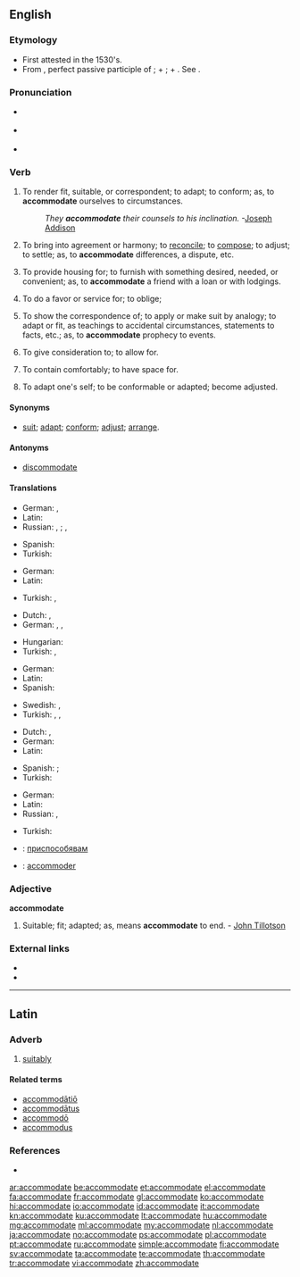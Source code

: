 ==English==

===Etymology===
* First attested in the 1530's.
* From {{etyl|la}} {{term|accommodatus|accomodātus|lang=la}}, perfect passive participle of {{term|accommodo|accomodō|lang=la}}; {{term|ad|lang=la}} + {{term|commodo|commodō|make fit, help|lang=la}}; {{term|com|lang=la}} + {{term|modus||measure, proportion|lang=la}}. See {{term|mode}}.

===Pronunciation===
* {{a|UK}} {{IPA|/əˈkɒməˌdeɪt/|[əˈkʰɒməˌdeɪt]}}
* {{a|US}} {{IPA|/əˈkɑməˌdeɪt/|[əˈkʰɑməˌdeɪt]}}
* {{audio|en-us-accommodate.ogg|Audio (US)}}

===Verb===
{{en-verb|accommodat|ing}}

# {{context|transitive|often|reflexive}} To render fit, suitable, or correspondent; to adapt; to conform; as, to '''accommodate''' ourselves to circumstances.
#: ''They '''accommodate''' their counsels to his inclination.''  -[[w:Joseph Addison|Joseph Addison]]
# {{transitive}} To bring into agreement or harmony; to [[reconcile]]; to [[compose]]; to adjust; to settle; as, to '''accommodate''' differences, a dispute, etc.
# {{transitive}} To provide housing for; to furnish with something desired, needed, or convenient; as, to '''accommodate''' a friend with a loan or with lodgings.
# {{transitive}} To do a favor or service for; to oblige; 
# {{transitive}} To show the correspondence of; to apply or make suit by analogy; to adapt or fit, as teachings to accidental circumstances, statements to facts, etc.; as, to '''accommodate''' prophecy to events.
# {{transitive}} To give consideration to; to allow for.
# {{context|transitive}} To contain comfortably; to have space for.
# {{context|intransitive|rare}} To adapt one's self; to be conformable or adapted; become adjusted.

====Synonyms====
* [[suit]]; [[adapt]]; [[conform]]; [[adjust]]; [[arrange]].

====Antonyms====
* {{qualifier|obsolete}} [[discommodate]]

====Translations====
{{trans-top|to render fit or suitable}}
* German: {{t+|de|machen}}, {{t-|de|endigen}}
* Latin: {{t-|la|excipio}}
* Russian: {{t+|ru|приспосабливать|sc=Cyrl|tr=prisposáblivat'}} {{impf}}, {{t+|ru|приспособить|sc=Cyrl|tr=prisposóbit'}} {{pf.}}; {{t+|ru|подгонять|sc=Cyrl|tr=podgonját'}} {{impf}}, {{t+|ru|подогнать|sc=Cyrl|tr=podognát'}} {{pf.}}
{{trans-mid}}
* Spanish: {{t-|es|acomodar}}
* Turkish: {{t-|tr|uyum sağlamak}}
{{trans-bottom}}

{{trans-top|to bring into agreement}}
* German: {{t-|de|in Übereinstimmung bringen}}
* Latin: {{t-|la|excipio}}
{{trans-mid}}
* Turkish: {{qualifier|law}} {{l|tr|birbirine}} {{l|tr|uygun}} {{t+|tr|kılmak}}, {{t+|tr|uydurmak}}
{{trans-bottom}}

{{trans-top|to provide housing for}}
* Dutch: {{t+|nl|onderbrengen}}, {{t+|nl|herbergen}}
* German: {{t-|de|unterbringen}}, {{t+|de|beherbergen}}, {{t-|de|einquartieren}}
{{trans-mid}}
* Hungarian: {{t|hu|befogad}}
* Turkish: {{l|tr|kalacak}} {{l|tr|yer}} {{t+|tr|sağlamak}}, {{l|tr|kalacak}} {{l|tr|yer}} {{t+|tr|vermek}}
{{trans-bottom}}

{{trans-top|to furnish with something desired}}
* German: {{t+|de|einrichten}}
* Latin: {{t-|la|excipio}}
* Spanish: {{t+|es|satisfacer}}
{{trans-mid}}
* Swedish: {{t+|sv|förse}}, {{t+|sv|tillgodose}}
* Turkish: {{t+|tr|düzenlemek}}, {{t+|tr|tanzim etmek}}, {{t+|tr|yerleştirmek}}
{{trans-bottom}}

{{trans-top|to adapt to fit}}
* Dutch: {{t+|nl|aanpassen}}, {{t-|nl|accommoderen}}
* German: {{t+|de|anpassen}}
* Latin: {{t-|la|excipio}}
{{trans-mid}}
* Spanish: {{t-|es|acomodar}}; {{t+|es|adaptar}}
* Turkish: {{t+|tr|uydurmak}}
{{trans-bottom}}

{{trans-top|to adapt one's self}}
* German: {{t+|de|anpassen}}
* Latin: {{t-|la|excipio}}
* Russian: {{t+|ru|приспосабливаться|sc=Cyrl|tr=prisposáblivat'sja}} {{impf}}, {{t+|ru|приспособиться|sc=Cyrl|tr=prisposóbit'sja}} {{pf.}}
{{trans-mid}}
* Turkish: {{t+|tr|alışmak}}
{{trans-bottom}}

{{checktrans-top}}
* {{ttbc|bg}}: [[приспособявам]]
* {{ttbc|fr}}: [[accommoder]]
{{trans-mid}}
{{trans-bottom}}

===Adjective===
'''accommodate'''

# {{archaic}} Suitable; fit; adapted; as, means '''accommodate''' to end.  - [[w:John Tillotson|John Tillotson]]

===External links===
* {{R:OneLook}}
* {{R:Webster 1913}}
{{Webster 1913}}

----

==Latin==

===Adverb===
{{la-adv|accommodat|accommodāt|e}}

# [[suitably]]

====Related terms====
* [[accommodatio|accommodātiō]]
* [[accommodatus|accommodātus]]
* [[accommodo|accommodō]]
* [[accommodus]]

===References===
* {{R:L&S}}

[[ar:accommodate]]
[[be:accommodate]]
[[et:accommodate]]
[[el:accommodate]]
[[fa:accommodate]]
[[fr:accommodate]]
[[gl:accommodate]]
[[ko:accommodate]]
[[hi:accommodate]]
[[io:accommodate]]
[[id:accommodate]]
[[it:accommodate]]
[[kn:accommodate]]
[[ku:accommodate]]
[[lt:accommodate]]
[[hu:accommodate]]
[[mg:accommodate]]
[[ml:accommodate]]
[[my:accommodate]]
[[nl:accommodate]]
[[ja:accommodate]]
[[no:accommodate]]
[[ps:accommodate]]
[[pl:accommodate]]
[[pt:accommodate]]
[[ru:accommodate]]
[[simple:accommodate]]
[[fi:accommodate]]
[[sv:accommodate]]
[[ta:accommodate]]
[[te:accommodate]]
[[th:accommodate]]
[[tr:accommodate]]
[[vi:accommodate]]
[[zh:accommodate]]